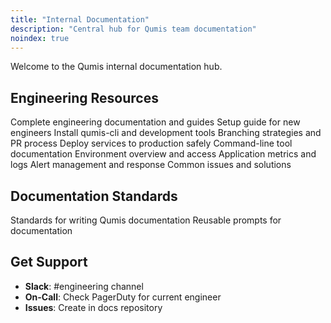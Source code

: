 ```yaml
---
title: "Internal Documentation"
description: "Central hub for Qumis team documentation"
noindex: true
---
```


Welcome to the Qumis internal documentation hub.

## Engineering Resources

<CardGroup cols={3}>
  <Card
    title="Engineering Hub"
    icon="code"
    href="/internal/engineering/"
  >
    Complete engineering documentation and guides
  </Card>
  <Card
    title="Onboarding Guide"
    icon="user-plus"
    href="/internal/engineering/onboarding"
  >
    Setup guide for new engineers
  </Card>
  <Card
    title="Tools Setup"
    icon="wrench"
    href="/internal/engineering/tools-setup"
  >
    Install qumis-cli and development tools
  </Card>
  <Card
    title="Git Workflow"
    icon="git-branch"
    href="/internal/engineering/git-branching-strategies"
  >
    Branching strategies and PR process
  </Card>
  <Card
    title="Production Deployment"
    icon="rocket"
    href="/internal/engineering/deployment/production-deployment"
  >
    Deploy services to production safely
  </Card>
  <Card
    title="qumis-cli Reference"
    icon="terminal"
    href="/internal/engineering/operations/qumis-cli-reference"
  >
    Command-line tool documentation
  </Card>
  <Card
    title="AWS Infrastructure"
    icon="cloud"
    href="/internal/engineering/infrastructure/aws-environments"
  >
    Environment overview and access
  </Card>
  <Card
    title="CloudWatch Monitoring"
    icon="chart-line"
    href="/internal/engineering/infrastructure/cloudwatch-monitoring"
  >
    Application metrics and logs
  </Card>
  <Card
    title="Alerts & Incidents"
    icon="bell"
    href="/internal/engineering/infrastructure/cloudwatch-alerts"
  >
    Alert management and response
  </Card>
  <Card
    title="Troubleshooting"
    icon="circle-alert"
    href="/internal/engineering/troubleshooting/common-issues"
  >
    Common issues and solutions
  </Card>
</CardGroup>

## Documentation Standards

<CardGroup cols={2}>
  <Card
    title="Writing Style Guide"
    icon="pen-line"
    href="/internal/documentation/writing-style-guide"
  >
    Standards for writing Qumis documentation
  </Card>
  <Card
    title="Qumis Prompt Library"
    icon="sparkles"
    href="/internal/documentation/prompt-library"
  >
    Reusable prompts for documentation
  </Card>
</CardGroup>

## Get Support

- **Slack**: #engineering channel
- **On-Call**: Check PagerDuty for current engineer
- **Issues**: Create in docs repository